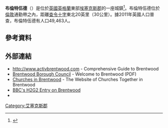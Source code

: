 '''布倫特伍德'''（{{lang-en|Brentwood}}）是位於[[英國|英國]][[英格蘭|英格蘭]]東部[[埃塞克斯郡|埃塞克斯郡]]的一座城鎮<ref>{{cite web|url=http://www.brentwood-council.gov.uk/index.php?cid=43|title=Brentwood Borough Council|publisher=Brentwood-council.gov.uk|accessdate=20 September 2014|deadurl=yes|archiveurl=https://web.archive.org/web/20140314060920/http://www.brentwood-council.gov.uk/index.php?cid=43|archivedate=2014年3月14日}}</ref>。布倫特伍德位於[[倫敦|倫敦]]通勤帶之內，距離[[查令十字|查令十字]]東北20英里（30公里）。據2011年英國人口普查，布倫特伍德有人口49,463人。
==參考資料==
{{Reflist}}
==外部連結==
{{Commons category|Brentwood, Essex}}
{{wikivoyage|Brentwood (England)}}
* http://www.activbrentwood.com {{Wayback|url=http://www.activbrentwood.com/ |date=20160303190025 }} - Comprehensive Guide to Brentwood
* [https://web.archive.org/web/20060926083209/http://www.brentwood-council.gov.uk/pdf/pdf_219.pdf Brentwood Borough Council] - Welcome to Brentwood (PDF)
* [https://web.archive.org/web/20080723125317/http://www.churchesinbrentwood.org/ Churches in Brentwood] - The Website of Churches Together in Brentwood
* [https://www.bbc.co.uk/dna/h2g2/A4298646 BBC's H2G2 Entry on Brentwood] {{Wayback|url=https://www.bbc.co.uk/dna/h2g2/A4298646 |date=20070204155109 }}
* {{cite EB1911|wstitle=Brentwood|volume=4}}

{{Authority control}}
[[Category:艾塞克斯郡|Category:艾塞克斯郡]]